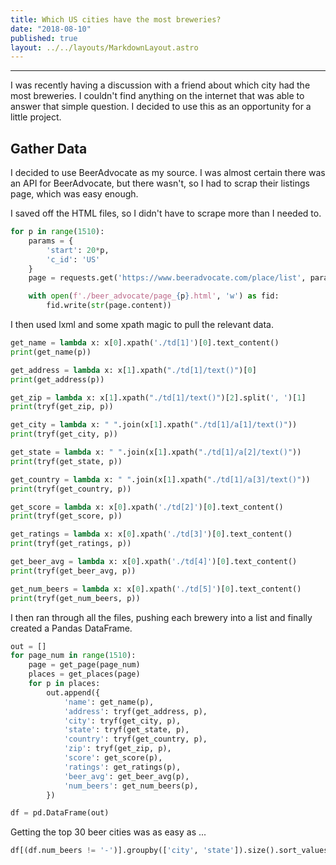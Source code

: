 ```yaml
---
title: Which US cities have the most breweries?
date: "2018-08-10"
published: true
layout: ../../layouts/MarkdownLayout.astro
---
```



<SimpleTable client:load />

---

I was recently having a discussion with a friend about which city had the most breweries. I couldn't find anything on the internet that was able to answer that simple question. I decided to use this as an opportunity for a little project.

## Gather Data

I decided to use BeerAdvocate as my source. I was almost certain there was an API for BeerAdvocate, but there wasn't, so I had to scrap their listings page, which was easy enough.

I saved off the HTML files, so I didn't have to scrape more than I needed to.

```python
for p in range(1510):
    params = {
        'start': 20*p,
        'c_id': 'US'
    }
    page = requests.get('https://www.beeradvocate.com/place/list', params=params)

    with open(f'./beer_advocate/page_{p}.html', 'w') as fid:
        fid.write(str(page.content))
```

I then used lxml and some xpath magic to pull the relevant data.

```python
get_name = lambda x: x[0].xpath('./td[1]')[0].text_content()
print(get_name(p))

get_address = lambda x: x[1].xpath("./td[1]/text()")[0]
print(get_address(p))

get_zip = lambda x: x[1].xpath("./td[1]/text()")[2].split(', ')[1]
print(tryf(get_zip, p))

get_city = lambda x: " ".join(x[1].xpath("./td[1]/a[1]/text()"))
print(tryf(get_city, p))

get_state = lambda x: " ".join(x[1].xpath("./td[1]/a[2]/text()"))
print(tryf(get_state, p))

get_country = lambda x: " ".join(x[1].xpath("./td[1]/a[3]/text()"))
print(tryf(get_country, p))

get_score = lambda x: x[0].xpath('./td[2]')[0].text_content()
print(tryf(get_score, p))

get_ratings = lambda x: x[0].xpath('./td[3]')[0].text_content()
print(tryf(get_ratings, p))

get_beer_avg = lambda x: x[0].xpath('./td[4]')[0].text_content()
print(tryf(get_beer_avg, p))

get_num_beers = lambda x: x[0].xpath('./td[5]')[0].text_content()
print(tryf(get_num_beers, p))
```

I then ran through all the files, pushing each brewery into a list and finally created a Pandas DataFrame.

```python
out = []
for page_num in range(1510):
    page = get_page(page_num)
    places = get_places(page)
    for p in places:
        out.append({
            'name': get_name(p),
            'address': tryf(get_address, p),
            'city': tryf(get_city, p),
            'state': tryf(get_state, p),
            'country': tryf(get_country, p),
            'zip': tryf(get_zip, p),
            'score': get_score(p),
            'ratings': get_ratings(p),
            'beer_avg': get_beer_avg(p),
            'num_beers': get_num_beers(p),
        })

df = pd.DataFrame(out)
```

Getting the top 30 beer cities was as easy as ...

```python
df[(df.num_beers != '-')].groupby(['city', 'state']).size().sort_values(ascending=False).head(30)
```
